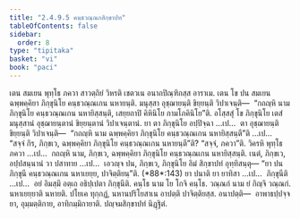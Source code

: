 ```yaml
---
title: "2.4.9.5 คนฺธวณฺณกสิกฺขาปท"
tableOfContents: false
sidebar:
  order: 8
type: "tipitaka"
basket: "vi"
book: "paci"
---
```



<DynamicBreadcrumb />

<Division number="1198" book="paci">

<Paragraph number="3469" book="paci">
เตน สมเยน พุทฺโธ ภควา สาวตฺถิยํ วิหรติ เชตวเน อนาถปิณฺฑิกสฺส อาราเม. เตน โข ปน สมเยน ฉพฺพคฺคิยา ภิกฺขุนิโย คนฺธวณฺณเกน นหายนฺติ. มนุสฺสา อุชฺฌายนฺติ ขิยฺยนฺติ วิปาเจนฺติ—  “กถญฺหิ นาม ภิกฺขุนิโย คนฺธวณฺณเกน นหายิสฺสนฺติ, เสยฺยถาปิ คิหินิโย กามโภคินิโย”ติ.
</Paragraph>

<Paragraph number="3470" book="paci">
อโสฺสสุํ โข ภิกฺขุนิโย เตสํ มนุสฺสานํ อุชฺฌายนฺตานํ ขิยฺยนฺตานํ วิปาเจนฺตานํ. ยา ตา ภิกฺขุนิโย อปฺปิจฺฉา …เป…  ตา อุชฺฌายนฺติ ขิยฺยนฺติ วิปาเจนฺติ—  “กถญฺหิ นาม ฉพฺพคฺคิยา ภิกฺขุนิโย คนฺธวณฺณเกน นหายิสฺสนฺตี”ติ …เป…  “สจฺจํ กิร, ภิกฺขเว, ฉพฺพคฺคิยา ภิกฺขุนิโย คนฺธวณฺณเกน นหายนฺตี”ติ? “สจฺจํ, ภควา”ติ. วิครหิ พุทฺโธ ภควา …เป…  กถญฺหิ นาม, ภิกฺขเว, ฉพฺพคฺคิยา ภิกฺขุนิโย คนฺธวณฺณเกน นหายิสฺสนฺติ. เนตํ, ภิกฺขเว, อปฺปสนฺนานํ วา ปสาทาย …เป…  เอวญฺจ ปน, ภิกฺขเว, ภิกฺขุนิโย อิมํ สิกฺขาปทํ อุทฺทิสนฺตุ—
</Paragraph>

</Division>
<Division number="1199" book="paci">

<Paragraph number="3471" book="paci">
<Emphasis>“ยา ปน ภิกฺขุนี คนฺธวณฺณเกน นหาเยยฺย, ปาจิตฺติยนฺ”</Emphasis>ติ. (*88*:<Emphasis>143</Emphasis>)
</Paragraph>

</Division>
<Division number="1200" book="paci">

<Paragraph number="3472" book="paci">
<Emphasis>ยา ปนา</Emphasis>ติ ยา ยาทิสา …เป…  <Emphasis>ภิกฺขุนี</Emphasis>ติ …เป…  อยํ อิมสฺมึ อตฺเถ อธิปฺเปตา ภิกฺขุนีติ.
</Paragraph>

<Paragraph number="3473" book="paci">
<Emphasis>คนฺโธ</Emphasis> นาม โย โกจิ คนฺโธ. <Emphasis>วณฺณกํ</Emphasis> นาม ยํ กิญฺจิ วณฺณกํ. <Emphasis>นหาเยยฺยา</Emphasis>ติ นหายติ. ปโยเค ทุกฺกฏํ, นหานปริโยสาเน อาปตฺติ ปาจิตฺติยสฺส.
</Paragraph>

</Division>
<Division number="1201" book="paci">

<Paragraph number="3474" book="paci">
อนาปตฺติ—  อาพาธปฺปจฺจยา, อุมฺมตฺติกาย, อาทิกมฺมิกายาติ.

</Paragraph>
</Division>

<Paragraph number="3475" type="center" book="paci">
ปญฺจมสิกฺขาปทํ นิฏฺฐิตํ.
</Paragraph>
